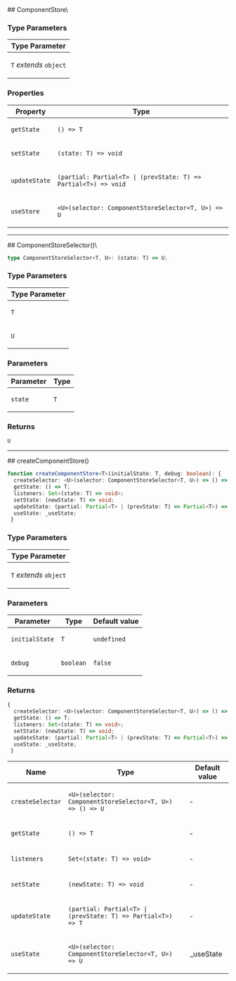 
[//]: # (Do not edit directly)
[//]: # (Generated by the Cocokits TypeDoc custom theme on Wed Feb 12 2025)



<Meta title='Utils/Component-store'/>
<MdxPage breadcrumb='Utils' title='Component-store' tocItems={tocItems} hideThemeSwitcher={true}>
<div>
</div><div id="selection_componentstoret">
## ComponentStore\<T\>

### Type Parameters

<table class="arg-type-table arg-type-table--full-width">
<thead>
<tr>
<th>Type Parameter</th>
</tr>
</thead>
<tbody>
<tr>
<td>

`T` *extends* `object`

</td>
</tr>
</tbody>
</table>

### Properties

<table class="arg-type-table arg-type-table--full-width">
<thead>
<tr>
<th>Property</th>
<th>Type</th>
</tr>
</thead>
<tbody>
<tr>
<td>

`getState`

</td>
<td>

`() => T`

</td>
</tr>
<tr>
<td>

`setState`

</td>
<td>

`(state: T) => void`

</td>
</tr>
<tr>
<td>

`updateState`

</td>
<td>

`(partial: Partial<T> | (prevState: T) => Partial<T>) => void`

</td>
</tr>
<tr>
<td>

`useStore`

</td>
<td>

`<U>(selector: ComponentStoreSelector<T, U>) => U`

</td>
</tr>
</tbody>
</table>

***

</div><div id="selection_componentstoreselectort-u">
## ComponentStoreSelector()\<T, U\>

```ts
type ComponentStoreSelector<T, U>: (state: T) => U;
```

### Type Parameters

<table class="arg-type-table arg-type-table--full-width">
<thead>
<tr>
<th>Type Parameter</th>
</tr>
</thead>
<tbody>
<tr>
<td>

`T`

</td>
</tr>
<tr>
<td>

`U`

</td>
</tr>
</tbody>
</table>

### Parameters

<table class="arg-type-table arg-type-table--full-width">
<thead>
<tr>
<th>Parameter</th>
<th>Type</th>
</tr>
</thead>
<tbody>
<tr>
<td>

`state`

</td>
<td>

`T`

</td>
</tr>
</tbody>
</table>

### Returns

`U`

***

</div><div id="selection_createcomponentstore">
## createComponentStore()

```ts
function createComponentStore<T>(initialState: T, debug: boolean): {
  createSelector: <U>(selector: ComponentStoreSelector<T, U>) => () => U;
  getState: () => T;
  listeners: Set<(state: T) => void>;
  setState: (newState: T) => void;
  updateState: (partial: Partial<T> | (prevState: T) => Partial<T>) => T;
  useState: _useState;
 }
```

### Type Parameters

<table class="arg-type-table arg-type-table--full-width">
<thead>
<tr>
<th>Type Parameter</th>
</tr>
</thead>
<tbody>
<tr>
<td>

`T` *extends* `object`

</td>
</tr>
</tbody>
</table>

### Parameters

<table class="arg-type-table arg-type-table--full-width">
<thead>
<tr>
<th>Parameter</th>
<th>Type</th>
<th>Default value</th>
</tr>
</thead>
<tbody>
<tr>
<td>

`initialState`

</td>
<td>

`T`

</td>
<td>

`undefined`

</td>
</tr>
<tr>
<td>

`debug`

</td>
<td>

`boolean`

</td>
<td>

`false`

</td>
</tr>
</tbody>
</table>

### Returns

```ts
{
  createSelector: <U>(selector: ComponentStoreSelector<T, U>) => () => U;
  getState: () => T;
  listeners: Set<(state: T) => void>;
  setState: (newState: T) => void;
  updateState: (partial: Partial<T> | (prevState: T) => Partial<T>) => T;
  useState: _useState;
 }
```

<table class="arg-type-table arg-type-table--full-width">
<thead>
<tr>
<th>Name</th>
<th>Type</th>
<th>Default value</th>
</tr>
</thead>
<tbody>
<tr>
<td>

`createSelector`

</td>
<td>

`<U>(selector: ComponentStoreSelector<T, U>) => () => U`

</td>
<td>

&hyphen;

</td>
</tr>
<tr>
<td>

`getState`

</td>
<td>

`() => T`

</td>
<td>

&hyphen;

</td>
</tr>
<tr>
<td>

`listeners`

</td>
<td>

`Set<(state: T) => void>`

</td>
<td>

&hyphen;

</td>
</tr>
<tr>
<td>

`setState`

</td>
<td>

`(newState: T) => void`

</td>
<td>

&hyphen;

</td>
</tr>
<tr>
<td>

`updateState`

</td>
<td>

`(partial: Partial<T> | (prevState: T) => Partial<T>) => T`

</td>
<td>

&hyphen;

</td>
</tr>
<tr>
<td>

`useState`

</td>
<td>

`<U>(selector: ComponentStoreSelector<T, U>) => U`

</td>
<td>

\_useState

</td>
</tr>
</tbody>
</table>

</div>
</MdxPage>
